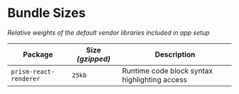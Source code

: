 # Bundle Sizes

_Relative weights of the default vendor libraries included in app setup_

| Package                | Size _(gzipped)_ | Description                                   |
| ---------------------- | ---------------- | --------------------------------------------- |
| `prism-react-renderer` | `25kb`           | Runtime code block syntax highlighting access |
